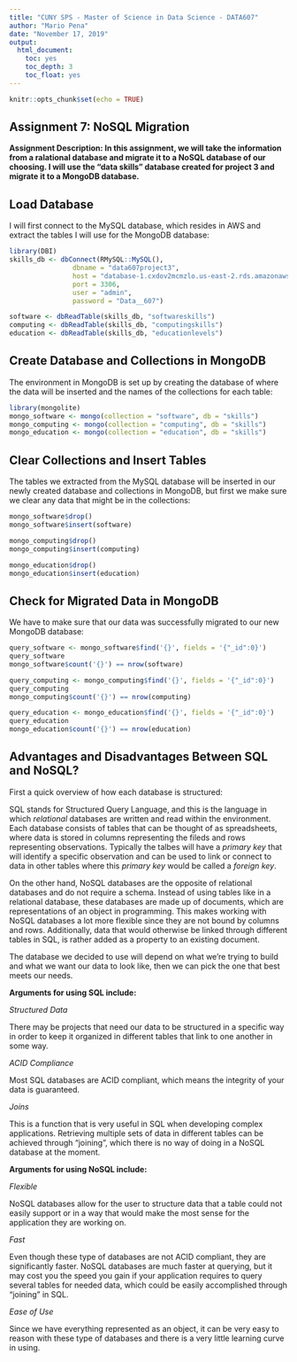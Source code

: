 ```yaml
---
title: "CUNY SPS - Master of Science in Data Science - DATA607"
author: "Mario Pena"
date: "November 17, 2019"
output: 
  html_document:
    toc: yes
    toc_depth: 3
    toc_float: yes
---
```


```r
knitr::opts_chunk$set(echo = TRUE)
```
## Assignment 7: NoSQL Migration


**Assignment Description: In this assignment, we will take the information from a ralational database and migrate it to a NoSQL database of our choosing. I will use the "data skills" database created for project 3 and migrate it to a MongoDB database.**


## Load Database

I will first connect to the MySQL database, which resides in AWS and extract the tables I will use for the MongoDB database:

```r
library(DBI)
skills_db <- dbConnect(RMySQL::MySQL(), 
                dbname = "data607project3", 
                host = "database-1.cxdov2mcmzlo.us-east-2.rds.amazonaws.com", 
                port = 3306, 
                user = "admin",
                password = "Data__607")

software <- dbReadTable(skills_db, "softwareskills")
computing <- dbReadTable(skills_db, "computingskills")
education <- dbReadTable(skills_db, "educationlevels")
```


## Create Database and Collections in MongoDB

The environment in MongoDB is set up by creating the database of where the data will be inserted and the names of the collections for each table:

```r
library(mongolite)
mongo_software <- mongo(collection = "software", db = "skills")
mongo_computing <- mongo(collection = "computing", db = "skills")
mongo_education <- mongo(collection = "education", db = "skills")
```


## Clear Collections and Insert Tables

The tables we extracted from the MySQL database will be inserted in our newly created database and collections in MongoDB, but first we make sure we clear any data that might be in the collections:

```r
mongo_software$drop()
mongo_software$insert(software)

mongo_computing$drop()
mongo_computing$insert(computing)

mongo_education$drop()
mongo_education$insert(education)
```


## Check for Migrated Data in MongoDB

We have to make sure that our data was successfully migrated to our new MongoDB database:

```r
query_software <- mongo_software$find('{}', fields = '{"_id":0}')
query_software
mongo_software$count('{}') == nrow(software)

query_computing <- mongo_computing$find('{}', fields = '{"_id":0}')
query_computing
mongo_computing$count('{}') == nrow(computing)

query_education <- mongo_education$find('{}', fields = '{"_id":0}')
query_education
mongo_education$count('{}') == nrow(education)
```


## Advantages and Disadvantages Between SQL and NoSQL?

First a quick overview of how each database is structured:

SQL stands for Structured Query Language, and this is the language in which *relational* databases are written and read within the environment. Each database consists of tables that can be thought of as spreadsheets, where data is stored in columns representing the fileds and rows representing observations. Typically the talbes will have a *primary key* that will identify a specific observation and can be used to link or connect to data in other tables where this *primary key* would be called a *foreign key*.  

On the other hand, NoSQL databases are the opposite of relational databases and do not require a schema. Instead of using tables like in a relational database, these databases are made up of documents, which are representations of an object in programming. This makes working with NoSQL databases a lot more flexible since they are not bound by columns and rows. Additionally, data that would otherwise be linked through different tables in SQL, is rather added as a property to an existing document.

The database we decided to use will depend on what we're trying to build and what we want our data to look like, then we can pick the one that best meets our needs.

**Arguments for using SQL include:**


*Structured Data*

There may be projects that need our data to be structured in a specific way in order to keep it organized in different tables that link to one another in some way.

*ACID Compliance*

Most SQL databases are ACID compliant, which means the integrity of your data is guaranteed.

*Joins*

This is a function that is very useful in SQL when developing complex applications. Retrieving multiple sets of data in different tables can be achieved through "joining", which there is no way of doing in a NoSQL database at the moment.

**Arguments for using NoSQL include:**

*Flexible*

NoSQL databases allow for the user to structure data that a table could not easily support or in a way that would make the most sense for the application they are working on.

*Fast*

Even though these type of databases are not ACID compliant, they are significantly faster. NoSQL databases are much faster at querying, but it may cost you the speed you gain if your application requires to query several tables for needed data, which could be easily accomplished through "joining" in SQL. 

*Ease of Use*

Since we have everything represented as an object, it can be very easy to reason with these type of databases and there is a very little learning curve in using.